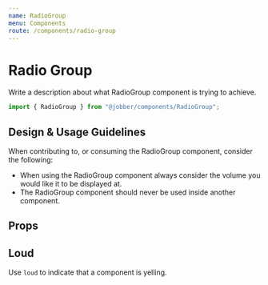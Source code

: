 ```yaml
---
name: RadioGroup
menu: Components
route: /components/radio-group
---
```



# Radio Group

<ComponentStatus stage="pre" responsive="no" accessible="no" />

Write a description about what RadioGroup component is trying to achieve.

```ts
import { RadioGroup } from "@jobber/components/RadioGroup";
```

<Playground>
  <RadioGroup text="Bob" />
</Playground>

<!--
  It is not necessary to include Design & Usage Guidlelines. Use this section
  to answer common questions and considerations about component usage.
-->

## Design & Usage Guidelines

When contributing to, or consuming the RadioGroup component, consider the
following:

- When using the RadioGroup component always consider the volume you would like
  it to be displayed at.
- The RadioGroup component should never be used inside another component.

## Props

<Props of={RadioGroup} />

<!--
  It is not necessary to provide an example of each prop. Use usage examples to
  highlight key features of a component or particular considerations.

  See `Button.mdx` for a good example of this.
-->

## Loud

Use `loud` to indicate that a component is yelling.

<Playground>
  <RadioGroup text="Fred" loud={true} />
</Playground>
